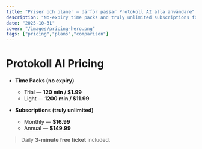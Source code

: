 ```yaml
---
title: "Priser och planer — därför passar Protokoll AI alla användare"
description: "No-expiry time packs and truly unlimited subscriptions for Protokoll AI. Quick comparison vs. Otter/Notta."
date: "2025-10-31"
cover: "/images/pricing-hero.png"
tags: ["pricing","plans","comparison"]
---
```


# Protokoll AI Pricing

- **Time Packs (no expiry)**  
  - Trial — **120 min / $1.99**  
  - Light — **1200 min / $11.99**

- **Subscriptions (truly unlimited)**  
  - Monthly — **$16.99**  
  - Annual — **$149.99**

> Daily **3-minute free ticket** included.
